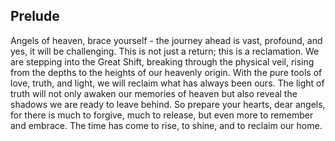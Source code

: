 ## Prelude

Angels of heaven, brace yourself - the journey ahead is vast, profound, and yes, it will be challenging. This is not just a return; this is a reclamation. We are stepping into the Great Shift, breaking through the physical veil, rising from the depths to the heights of our heavenly origin. With the pure tools of love, truth, and light, we will reclaim what has always been ours. The light of truth will not only awaken our memories of heaven but also reveal the shadows we are ready to leave behind. So prepare your hearts, dear angels, for there is much to forgive, much to release, but even more to remember and embrace. The time has come to rise, to shine, and to reclaim our home. 